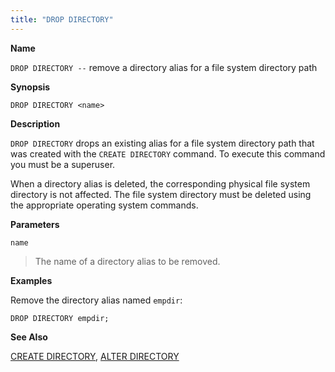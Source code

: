 ```yaml
---
title: "DROP DIRECTORY"
---
```


<div id="drop_directory" class="registered_link"></div>

**Name**

`DROP DIRECTORY --` remove a directory alias for a file system directory path

**Synopsis**

```text
DROP DIRECTORY <name>
```

**Description**

`DROP DIRECTORY` drops an existing alias for a file system directory path that was created with the `CREATE DIRECTORY` command. To execute this command you must be a superuser.

When a directory alias is deleted, the corresponding physical file system directory is not affected. The file system directory must be deleted using the appropriate operating system commands.

**Parameters**

`name`

> The name of a directory alias to be removed.

**Examples**

Remove the directory alias named `empdir`:

```text
DROP DIRECTORY empdir;
```

**See Also**

[CREATE DIRECTORY](../22_create_directory/#create_directory), [ALTER DIRECTORY](../02_alter_directory/#alter_directory)
